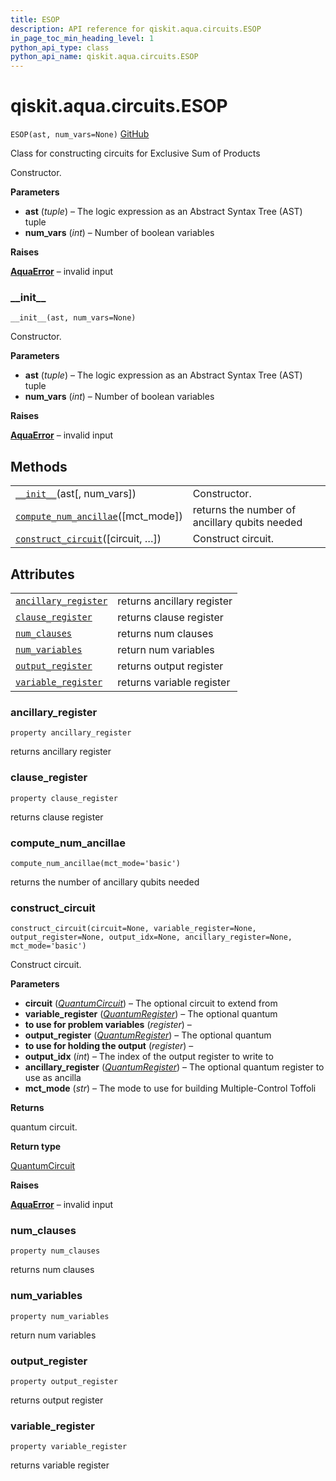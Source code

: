 ```yaml
---
title: ESOP
description: API reference for qiskit.aqua.circuits.ESOP
in_page_toc_min_heading_level: 1
python_api_type: class
python_api_name: qiskit.aqua.circuits.ESOP
---
```


<span id="qiskit-aqua-circuits-esop" />

# qiskit.aqua.circuits.ESOP

<span id="qiskit.aqua.circuits.ESOP" />

`ESOP(ast, num_vars=None)` [GitHub](https://github.com/qiskit-community/qiskit-aqua/tree/stable/0.8/qiskit/aqua/circuits/boolean_logical_circuits.py "view source code")

Class for constructing circuits for Exclusive Sum of Products

Constructor.

**Parameters**

*   **ast** (*tuple*) – The logic expression as an Abstract Syntax Tree (AST) tuple
*   **num\_vars** (*int*) – Number of boolean variables

**Raises**

[**AquaError**](qiskit.aqua.AquaError "qiskit.aqua.AquaError") – invalid input

### \_\_init\_\_

<span id="qiskit.aqua.circuits.ESOP.__init__" />

`__init__(ast, num_vars=None)`

Constructor.

**Parameters**

*   **ast** (*tuple*) – The logic expression as an Abstract Syntax Tree (AST) tuple
*   **num\_vars** (*int*) – Number of boolean variables

**Raises**

[**AquaError**](qiskit.aqua.AquaError "qiskit.aqua.AquaError") – invalid input

## Methods

|                                                                                                                                          |                                               |
| ---------------------------------------------------------------------------------------------------------------------------------------- | --------------------------------------------- |
| [`__init__`](#qiskit.aqua.circuits.ESOP.__init__ "qiskit.aqua.circuits.ESOP.__init__")(ast\[, num\_vars])                                | Constructor.                                  |
| [`compute_num_ancillae`](#qiskit.aqua.circuits.ESOP.compute_num_ancillae "qiskit.aqua.circuits.ESOP.compute_num_ancillae")(\[mct\_mode]) | returns the number of ancillary qubits needed |
| [`construct_circuit`](#qiskit.aqua.circuits.ESOP.construct_circuit "qiskit.aqua.circuits.ESOP.construct_circuit")(\[circuit, …])         | Construct circuit.                            |

## Attributes

|                                                                                                                      |                            |
| -------------------------------------------------------------------------------------------------------------------- | -------------------------- |
| [`ancillary_register`](#qiskit.aqua.circuits.ESOP.ancillary_register "qiskit.aqua.circuits.ESOP.ancillary_register") | returns ancillary register |
| [`clause_register`](#qiskit.aqua.circuits.ESOP.clause_register "qiskit.aqua.circuits.ESOP.clause_register")          | returns clause register    |
| [`num_clauses`](#qiskit.aqua.circuits.ESOP.num_clauses "qiskit.aqua.circuits.ESOP.num_clauses")                      | returns num clauses        |
| [`num_variables`](#qiskit.aqua.circuits.ESOP.num_variables "qiskit.aqua.circuits.ESOP.num_variables")                | return num variables       |
| [`output_register`](#qiskit.aqua.circuits.ESOP.output_register "qiskit.aqua.circuits.ESOP.output_register")          | returns output register    |
| [`variable_register`](#qiskit.aqua.circuits.ESOP.variable_register "qiskit.aqua.circuits.ESOP.variable_register")    | returns variable register  |

### ancillary\_register

<span id="qiskit.aqua.circuits.ESOP.ancillary_register" />

`property ancillary_register`

returns ancillary register

### clause\_register

<span id="qiskit.aqua.circuits.ESOP.clause_register" />

`property clause_register`

returns clause register

### compute\_num\_ancillae

<span id="qiskit.aqua.circuits.ESOP.compute_num_ancillae" />

`compute_num_ancillae(mct_mode='basic')`

returns the number of ancillary qubits needed

### construct\_circuit

<span id="qiskit.aqua.circuits.ESOP.construct_circuit" />

`construct_circuit(circuit=None, variable_register=None, output_register=None, output_idx=None, ancillary_register=None, mct_mode='basic')`

Construct circuit.

**Parameters**

*   **circuit** ([*QuantumCircuit*](qiskit.circuit.QuantumCircuit "qiskit.circuit.QuantumCircuit")) – The optional circuit to extend from
*   **variable\_register** ([*QuantumRegister*](qiskit.circuit.QuantumRegister "qiskit.circuit.QuantumRegister")) – The optional quantum
*   **to use for problem variables** (*register*) –
*   **output\_register** ([*QuantumRegister*](qiskit.circuit.QuantumRegister "qiskit.circuit.QuantumRegister")) – The optional quantum
*   **to use for holding the output** (*register*) –
*   **output\_idx** (*int*) – The index of the output register to write to
*   **ancillary\_register** ([*QuantumRegister*](qiskit.circuit.QuantumRegister "qiskit.circuit.QuantumRegister")) – The optional quantum register to use as ancilla
*   **mct\_mode** (*str*) – The mode to use for building Multiple-Control Toffoli

**Returns**

quantum circuit.

**Return type**

[QuantumCircuit](qiskit.circuit.QuantumCircuit "qiskit.circuit.QuantumCircuit")

**Raises**

[**AquaError**](qiskit.aqua.AquaError "qiskit.aqua.AquaError") – invalid input

### num\_clauses

<span id="qiskit.aqua.circuits.ESOP.num_clauses" />

`property num_clauses`

returns num clauses

### num\_variables

<span id="qiskit.aqua.circuits.ESOP.num_variables" />

`property num_variables`

return num variables

### output\_register

<span id="qiskit.aqua.circuits.ESOP.output_register" />

`property output_register`

returns output register

### variable\_register

<span id="qiskit.aqua.circuits.ESOP.variable_register" />

`property variable_register`

returns variable register

